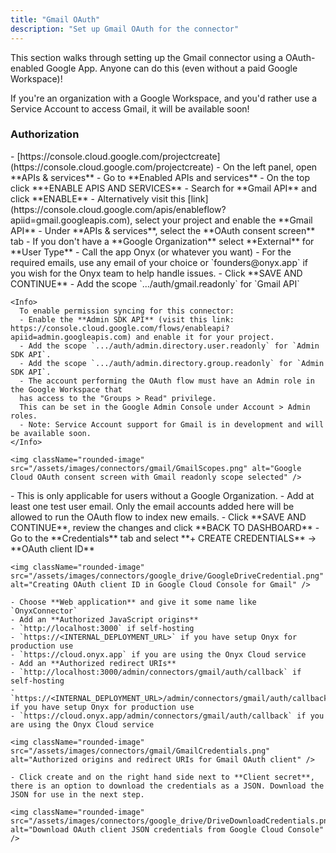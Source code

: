 ```yaml
---
title: "Gmail OAuth"
description: "Set up Gmail OAuth for the connector"
---
```


This section walks through setting up the Gmail connector using a OAuth-enabled Google App.
Anyone can do this (even without a paid Google Workspace)!

If you're an organization with a Google Workspace, and you'd rather use a Service Account to access Gmail,
it will be available soon!

### Authorization

<Steps>
  <Step title="Create Google Cloud Project">
    - [https://console.cloud.google.com/projectcreate](https://console.cloud.google.com/projectcreate)
  </Step>

  <Step title="Enable Gmail API">
    - On the left panel, open **APIs & services**
    - Go to **Enabled APIs and services**
    - On the top click **+ENABLE APIS AND SERVICES**
    - Search for **Gmail API** and click **ENABLE**
    - Alternatively visit this [link](https://console.cloud.google.com/apis/enableflow?apiid=gmail.googleapis.com), select your project and enable the **Gmail API**
  </Step>

  <Step title="Set up OAuth consent screen">
    - Under **APIs & services**, select the **OAuth consent screen** tab
    - If you don't have a **Google Organization** select **External** for **User Type**
    - Call the app Onyx (or whatever you want)
    - For the required emails, use any email of your choice or `founders@onyx.app` if you wish for the Onyx team to help handle issues.
    - Click **SAVE AND CONTINUE**
  </Step>

  <Step title="Set up scopes">
    - Add the scope `.../auth/gmail.readonly` for `Gmail API`

    <Info>
      To enable permission syncing for this connector:
      - Enable the **Admin SDK API** (visit this link: https://console.cloud.google.com/flows/enableapi?apiid=admin.googleapis.com) and enable it for your project.
      - Add the scope `.../auth/admin.directory.user.readonly` for `Admin SDK API`.
      - Add the scope `.../auth/admin.directory.group.readonly` for `Admin SDK API`.
      - The account performing the OAuth flow must have an Admin role in the Google Workspace that
      has access to the "Groups > Read" privilege.
      This can be set in the Google Admin Console under Account > Admin roles.
      - Note: Service Account support for Gmail is in development and will be available soon.
    </Info>

    <img className="rounded-image" src="/assets/images/connectors/gmail/GmailScopes.png" alt="Google Cloud OAuth consent screen with Gmail readonly scope selected" />
  </Step>

  <Step title="Set up test users">
    - This is only applicable for users without a Google Organization.
    - Add at least one test user email.
    Only the email accounts added here will be allowed to run the OAuth flow to index new emails.
    - Click **SAVE AND CONTINUE**, review the changes and click **BACK TO DASHBOARD**
  </Step>

  <Step title="Create OAuth credentials">
    - Go to the **Credentials** tab and select **+ CREATE CREDENTIALS** -> **OAuth client ID**

    <img className="rounded-image" src="/assets/images/connectors/google_drive/GoogleDriveCredential.png" alt="Creating OAuth client ID in Google Cloud Console for Gmail" />

    - Choose **Web application** and give it some name like `OnyxConnector`
    - Add an **Authorized JavaScript origins**
    - `http://localhost:3000` if self-hosting
    - `https://<INTERNAL_DEPLOYMENT_URL>` if you have setup Onyx for production use
    - `https://cloud.onyx.app` if you are using the Onyx Cloud service
    - Add an **Authorized redirect URIs**
    - `http://localhost:3000/admin/connectors/gmail/auth/callback` if self-hosting
    - `https://<INTERNAL_DEPLOYMENT_URL>/admin/connectors/gmail/auth/callback` if you have setup Onyx for production use
    - `https://cloud.onyx.app/admin/connectors/gmail/auth/callback` if you are using the Onyx Cloud service

    <img className="rounded-image" src="/assets/images/connectors/gmail/GmailCredentials.png" alt="Authorized origins and redirect URIs for Gmail OAuth client" />

    - Click create and on the right hand side next to **Client secret**,
    there is an option to download the credentials as a JSON. Download the JSON for use in the next step.

    <img className="rounded-image" src="/assets/images/connectors/google_drive/DriveDownloadCredentials.png" alt="Download OAuth client JSON credentials from Google Cloud Console" />
  </Step>
</Steps>
